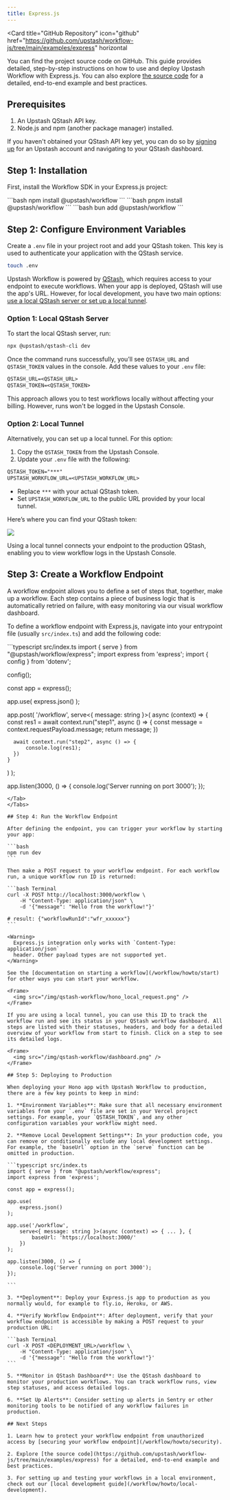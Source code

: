 ```yaml
---
title: Express.js
---
```


<Card
  title="GitHub Repository"
  icon="github"
  href="https://github.com/upstash/workflow-js/tree/main/examples/express"
  horizontal
>
  You can find the project source code on GitHub.
</Card>
This guide provides detailed, step-by-step instructions on how to use and deploy
Upstash Workflow with Express.js. You can also explore [the source code](https://github.com/upstash/workflow-js/tree/main/examples/express)
for a detailed, end-to-end example and best practices.

## Prerequisites

1. An Upstash QStash API key.
2. Node.js and npm (another package manager) installed.

If you haven't obtained your QStash API key yet, you can do so by [signing up](https://console.upstash.com/login) for an Upstash account and navigating to your QStash dashboard.

## Step 1: Installation

First, install the Workflow SDK in your Express.js project:

<Tabs>
  <Tab title="npm">```bash npm install @upstash/workflow ```</Tab>
  <Tab title="pnpm">```bash pnpm install @upstash/workflow ```</Tab>
  <Tab title="bun">```bash bun add @upstash/workflow ```</Tab>
</Tabs>

## Step 2: Configure Environment Variables

Create a `.env` file in your project root and add your QStash token. This key is used to authenticate your application with the QStash service.

```bash Terminal
touch .env
```

Upstash Workflow is powered by [QStash](/qstash/overall/getstarted), which requires access to your endpoint to execute workflows. When your app is deployed, QStash will use the app's URL. However, for local development, you have two main options: [use a local QStash server or set up a local tunnel](/workflow/howto/local-development).

### Option 1: Local QStash Server

To start the local QStash server, run:

```bash
npx @upstash/qstash-cli dev
```

Once the command runs successfully, you’ll see `QSTASH_URL` and `QSTASH_TOKEN` values in the console. Add these values to your `.env` file:

```txt
QSTASH_URL=<QSTASH_URL>
QSTASH_TOKEN=<QSTASH_TOKEN>
```

This approach allows you to test workflows locally without affecting your billing. However, runs won't be logged in the Upstash Console.

### Option 2: Local Tunnel

Alternatively, you can set up a local tunnel. For this option:

1. Copy the `QSTASH_TOKEN` from the Upstash Console.
2. Update your `.env` file with the following:

```txt
QSTASH_TOKEN="***"
UPSTASH_WORKFLOW_URL=<UPSTASH_WORKFLOW_URL>
```

- Replace `***` with your actual QStash token.
- Set `UPSTASH_WORKFLOW_URL` to the public URL provided by your local tunnel.

Here’s where you can find your QStash token:

<Frame>
  <img src="/img/qstash-workflow/qstash_token.png" />
</Frame>

Using a local tunnel connects your endpoint to the production QStash, enabling you to view workflow logs in the Upstash Console.

## Step 3: Create a Workflow Endpoint

A workflow endpoint allows you to define a set of steps that, together, make up a workflow. Each step contains a piece of business logic that is automatically retried on failure, with easy monitoring via our visual workflow dashboard.

To define a workflow endpoint with Express.js, navigate into your entrypoint file (usually `src/index.ts`) and add the following code:

<Tabs>

<Tab title="Minimal example">
```typescript src/index.ts
import { serve } from "@upstash/workflow/express";
import express from 'express';
import { config } from 'dotenv';

config();

const app = express();

app.use(
  express.json()
);

app.post(
  '/workflow',
  serve<{ message: string }>(
    async (context) => {
      const res1 = await context.run("step1", async () => {
        const message = context.requestPayload.message;
        return message;
      })

      await context.run("step2", async () => {
          console.log(res1);
      })
    }
  )
);

app.listen(3000, () => {
  console.log('Server running on port 3000');
});

````
</Tab>
</Tabs>

## Step 4: Run the Workflow Endpoint

After defining the endpoint, you can trigger your workflow by starting your app:

```bash
npm run dev
```

Then make a POST request to your workflow endpoint. For each workflow run, a unique workflow run ID is returned:

```bash Terminal
curl -X POST http://localhost:3000/workflow \
    -H "Content-Type: application/json" \
    -d '{"message": "Hello from the workflow!"}'

# result: {"workflowRunId":"wfr_xxxxxx"}
```

<Warning>
  Express.js integration only works with `Content-Type: application/json`
  header. Other payload types are not supported yet.
</Warning>

See the [documentation on starting a workflow](/workflow/howto/start) for other ways you can start your workflow.

<Frame>
  <img src="/img/qstash-workflow/hono_local_request.png" />
</Frame>

If you are using a local tunnel, you can use this ID to track the workflow run and see its status in your QStash workflow dashboard. All steps are listed with their statuses, headers, and body for a detailed overview of your workflow from start to finish. Click on a step to see its detailed logs.

<Frame>
  <img src="/img/qstash-workflow/dashboard.png" />
</Frame>

## Step 5: Deploying to Production

When deploying your Hono app with Upstash Workflow to production, there are a few key points to keep in mind:

1. **Environment Variables**: Make sure that all necessary environment variables from your `.env` file are set in your Vercel project settings. For example, your `QSTASH_TOKEN`, and any other configuration variables your workflow might need.

2. **Remove Local Development Settings**: In your production code, you can remove or conditionally exclude any local development settings. For example, the `baseUrl` option in the `serve` function can be omitted in production.

```typescript src/index.ts
import { serve } from "@upstash/workflow/express";
import express from 'express';

const app = express();

app.use(
    express.json()
);

app.use('/workflow',
	serve<{ message: string }>(async (context) => { ... }, {
		baseUrl: 'https://localhost:3000/'
	})
);

app.listen(3000, () => {
    console.log('Server running on port 3000');
});

```

3. **Deployment**: Deploy your Express.js app to production as you normally would, for example to fly.io, Heroku, or AWS.

4. **Verify Workflow Endpoint**: After deployment, verify that your workflow endpoint is accessible by making a POST request to your production URL:

```bash Terminal
curl -X POST <DEPLOYMENT_URL>/workflow \
	-H "Content-Type: application/json" \
	-d '{"message": "Hello from the workflow!"}'
```

5. **Monitor in QStash Dashboard**: Use the QStash dashboard to monitor your production workflows. You can track workflow runs, view step statuses, and access detailed logs.

6. **Set Up Alerts**: Consider setting up alerts in Sentry or other monitoring tools to be notified of any workflow failures in production.

## Next Steps

1. Learn how to protect your workflow endpoint from unauthorized access by [securing your workflow endpoint](/workflow/howto/security).

2. Explore [the source code](https://github.com/upstash/workflow-js/tree/main/examples/express) for a detailed, end-to-end example and best practices.

3. For setting up and testing your workflows in a local environment, check out our [local development guide](/workflow/howto/local-development).
